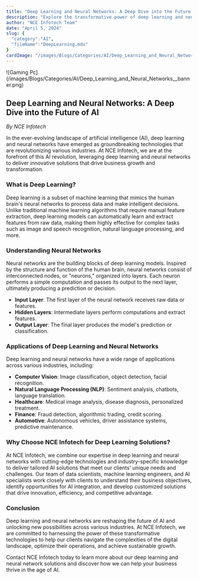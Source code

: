 ```yaml
---
title: "Deep Learning and Neural Networks: A Deep Dive into the Future of AI"
description: "Explore the transformative power of deep learning and neural networks in artificial intelligence. Learn how NCE Infotech leverages these technologies to deliver innovative solutions across various industries."
author: "NCE Infotech Team"
date: "April 5, 2024"
slug: {
  "category":"AI",
  "fileName":"DeepLearning.mdx"
}
cardImage: "/images/Blogs/Categories/AI/Deep_Learning_and_Neural_Networks__card.png"
---
```


<div class="job_detail_page_container"> 
<div class={"banner m-2"}>
![Gaming Pc](/images/Blogs/Categories/AI/Deep_Learning_and_Neural_Networks__banner.png)
</div>
<div class={"content"}>

## Deep Learning and Neural Networks: A Deep Dive into the Future of AI

*By NCE Infotech*

In the ever-evolving landscape of artificial intelligence (AI), deep learning and neural networks have emerged as groundbreaking technologies that are revolutionizing various industries. At NCE Infotech, we are at the forefront of this AI revolution, leveraging deep learning and neural networks to deliver innovative solutions that drive business growth and transformation.

### What is Deep Learning?

Deep learning is a subset of machine learning that mimics the human brain's neural networks to process data and make intelligent decisions. Unlike traditional machine learning algorithms that require manual feature extraction, deep learning models can automatically learn and extract features from raw data, making them highly effective for complex tasks such as image and speech recognition, natural language processing, and more.

### Understanding Neural Networks

Neural networks are the building blocks of deep learning models. Inspired by the structure and function of the human brain, neural networks consist of interconnected nodes, or "neurons," organized into layers. Each neuron performs a simple computation and passes its output to the next layer, ultimately producing a prediction or decision.

- **Input Layer**: The first layer of the neural network receives raw data or features.
- **Hidden Layers**: Intermediate layers perform computations and extract features.
- **Output Layer**: The final layer produces the model's prediction or classification.

### Applications of Deep Learning and Neural Networks

Deep learning and neural networks have a wide range of applications across various industries, including:

- **Computer Vision**: Image classification, object detection, facial recognition.
- **Natural Language Processing (NLP)**: Sentiment analysis, chatbots, language translation.
- **Healthcare**: Medical image analysis, disease diagnosis, personalized treatment.
- **Finance**: Fraud detection, algorithmic trading, credit scoring.
- **Automotive**: Autonomous vehicles, driver assistance systems, predictive maintenance.

### Why Choose NCE Infotech for Deep Learning Solutions?

At NCE Infotech, we combine our expertise in deep learning and neural networks with cutting-edge technologies and industry-specific knowledge to deliver tailored AI solutions that meet our clients' unique needs and challenges. Our team of data scientists, machine learning engineers, and AI specialists work closely with clients to understand their business objectives, identify opportunities for AI integration, and develop customized solutions that drive innovation, efficiency, and competitive advantage.

### Conclusion

Deep learning and neural networks are reshaping the future of AI and unlocking new possibilities across various industries. At NCE Infotech, we are committed to harnessing the power of these transformative technologies to help our clients navigate the complexities of the digital landscape, optimize their operations, and achieve sustainable growth.

Contact NCE Infotech today to learn more about our deep learning and neural network solutions and discover how we can help your business thrive in the age of AI.
</div>
</div>